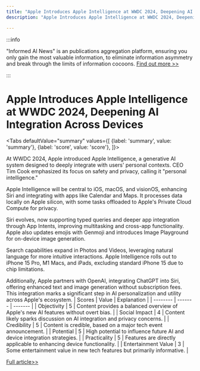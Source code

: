 ```yaml
---
title: "Apple Introduces Apple Intelligence at WWDC 2024, Deepening AI Integration Across Devices"
description: "Apple Introduces Apple Intelligence at WWDC 2024, Deepening AI Integration Across Devices"

---
```



:::info

"Informed AI News" is an publications aggregation platform, ensuring you only gain the most valuable information, to eliminate information asymmetry and break through the limits of information cocoons.  [Find out more >>](/)

:::

# Apple Introduces Apple Intelligence at WWDC 2024, Deepening AI Integration Across Devices


<Tabs
	defaultValue="summary"
	values={[
	{label: 'summary', value: 'summary'},
	{label: 'score', value: 'score'},
]}>
<TabItem value="summary">


At WWDC 2024, Apple introduced Apple Intelligence, a generative AI system designed to deeply integrate with users' personal contexts. CEO Tim Cook emphasized its focus on safety and privacy, calling it "personal intelligence."

Apple Intelligence will be central to iOS, macOS, and visionOS, enhancing Siri and integrating with apps like Calendar and Maps. It processes data locally on Apple silicon, with some tasks offloaded to Apple's Private Cloud Compute for privacy.

Siri evolves, now supporting typed queries and deeper app integration through App Intents, improving multitasking and cross-app functionality. Apple also updates emojis with Genmoji and introduces Image Playground for on-device image generation.

Search capabilities expand in Photos and Videos, leveraging natural language for more intuitive interactions. Apple Intelligence rolls out to iPhone 15 Pro, M1 Macs, and iPads, excluding standard iPhone 15 due to chip limitations.

Additionally, Apple partners with OpenAI, integrating ChatGPT into Siri, offering enhanced text and image generation without subscription fees. This integration marks a significant step in AI personalization and utility across Apple's ecosystem.
</TabItem>
<TabItem value="score">
	| Scores     | Value   | Explanation |
	| -------- | ------- | ------- |
	| Objectivity  | 5    | Content provides a balanced overview of Apple's new AI features without overt bias.    |
	| Social Impact | 4     | Content likely sparks discussion on AI integration and privacy concerns.    |
	| Credibility    | 5    | Content is credible, based on a major tech event announcement.    |
	| Potential    | 5    | High potential to influence future AI and device integration strategies.    |
	| Practicality    | 5    | Features are directly applicable to enhancing device functionality.    |
	| Entertainment Value    | 3    | Some entertainment value in new tech features but primarily informative.    |
</TabItem>
</Tabs>

[Full article>>](https://techcrunch.com/2024/06/10/apple-intelligence-is-the-companys-new-generative-ai-offering/)

